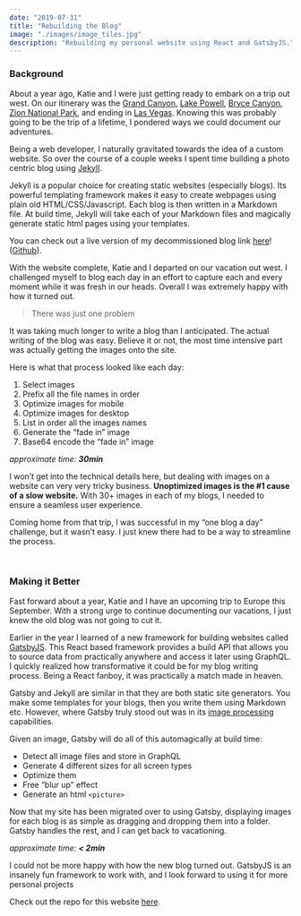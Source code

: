 ```yaml
---
date: "2019-07-31"
title: "Rebuilding the Blog"
image: "./images/image_tiles.jpg"
description: "Rebuilding my personal website using React and GatsbyJS."
---
```




### Background

About a year ago, Katie and I were just getting ready to embark on a trip out west. On our itinerary was the [Grand Canyon](https://evanslawski.com/03-grand-canyon/), [Lake Powell](https://evanslawski.com/06-lake-powell/), [Bryce Canyon](https://evanslawski.com/07-bryce-canyon/), [Zion National Park](https://evanslawski.com/10-celebrating-two-years/), and ending in [Las Vegas](https://evanslawski.com/13-viva-las-vegas/). Knowing this was probably going to be the trip of a lifetime, I pondered ways we could document our adventures.

Being a web developer, I naturally gravitated towards the idea of a custom website. So over the course of a couple weeks I spent time building a photo centric blog using [Jekyll](https://jekyllrb.com/).

Jekyll is a popular choice for creating static websites (especially blogs). Its powerful templating framework makes it easy to create webpages using plain old HTML/CSS/Javascript. Each blog is then written in a Markdown file. At build time, Jekyll will take each of your Markdown files and magically generate static html pages using your templates.

<InlineImage imageName="old_blog.jpg"/>

You can check out a live version of my decommissioned blog link [here](https://eslawski.github.io/portfolio-v2/)! ([Github](https://github.com/eslawski/portfolio-v2)).

With the website complete, Katie and I departed on our vacation out west. I challenged myself to blog each day in an effort to capture each and every moment while it was fresh in our heads. Overall I was extremely happy with how it turned out.

> There was just one problem

It was taking much longer to write a blog than I anticipated. The actual writing of the blog was easy. Believe it or not, the most time intensive part was actually getting the images onto the site.

Here is what that process looked like each day:

1. Select images
2. Prefix all the file names in order
3. Optimize images for mobile
4. Optimize images for desktop
5. List in order all the images names
6. Generate the “fade in” image
7. Base64 encode the “fade in” image

_approximate time: **30min**_

I won’t get into the technical details here, but dealing with images on a website can very very tricky business. **Unoptimized images is the #1 cause of a slow website.** With 30+ images in each of my blogs, I needed to ensure a seamless user experience.

Coming home from that trip, I was successful in my “one blog a day” challenge, but it wasn’t easy. I just knew there had to be a way to streamline the process.

<br/>

### Making it Better

Fast forward about a year, Katie and I have an upcoming trip to Europe this September. With a strong urge to continue documenting our vacations, I just knew the old blog was not going to cut it.

Earlier in the year I learned of a new framework for building websites called [GatsbyJS](https://www.gatsbyjs.org/). This React based framework provides a build API that allows you to source data from practically anywhere and access it later using GraphQL. I quickly realized how transformative it could be for my blog writing process. Being a React fanboy, it was practically a match made in heaven.

Gatsby and Jekyll are similar in that they are both static site generators. You make some templates for your blogs, then you write them using Markdown etc. However, where Gatsby truly stood out was in its [image processing](https://www.gatsbyjs.org/packages/gatsby-image/) capabilities.

Given an image, Gatsby will do all of this automagically at build time:
-   Detect all image files and store in GraphQL
-   Generate 4 different sizes for all screen types
-   Optimize them
-   Free “blur up” effect
-   Generate an html ```<picture>```

Now that my site has been migrated over to using Gatsby, displaying images for each blog is as simple as dragging and dropping them into a folder. Gatsby handles the rest, and I can get back to vacationing.

_approximate time: **< 2min**_

I could not be more happy with how the new blog turned out. GatsbyJS is an insanely fun framework to work with, and I look forward to using it for more personal projects

Check out the repo for this website [here](https://github.com/eslawski/personal-website).
